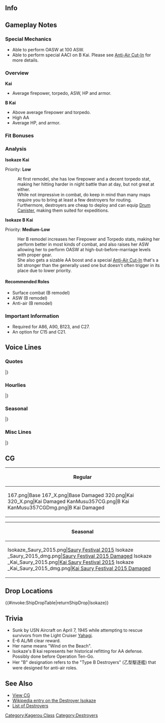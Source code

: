 ==Info==
{{KanmusuInfo|ID=167}}
{{KanmusuInfo|ID=167a}}
{{KanmusuInfo|ID=357}}

==Gameplay Notes==
===Special Mechanics===
* Able to perform OASW at 100 ASW.
* Able to perform special AACI on B Kai. Please see [[Anti-Air Cut-In]] for more details.

===Overview===
'''Kai'''
* Average firepower, torpedo, ASW, HP and armor.  

'''B Kai'''
* Above average firepower and torpedo.
* High AA
* Average HP, and armor.

===Fit Bonuses===
{{:{{BASEPAGENAME}}/Equipment Bonuses}}
{{clear}}

===Analysis===
'''Isokaze Kai'''

Priority: '''Low'''

:At first remodel, she has low firepower and a decent torpedo stat, making her hitting harder in night battle than at day, but not great at either.
:While not impressive in combat, do keep in mind than many maps require you to bring at least a few destroyers for routing.
:Furthermore, destroyers are cheap to deploy and can equip [[Drum Canister]], making them suited for expeditions.


'''Isokaze B Kai''' 

Priority: '''Medium-Low'''
:Her B remodel increases her Firepower and Torpedo stats, making her perform better in most kinds of combat, and also raises her ASW allowing her to perform OASW at high-but-before-marriage levels with proper gear.
:She also gets a sizable AA boost and a special [[Anti-Air Cut-In]] that's a bit stronger than the generally used one but doesn't often trigger in its place due to lower priority.

====Recommended Roles====
* Surface combat (B remodel)
* ASW (B remodel)
* Anti-air (B remodel)

===Important Information===
* Required for A86, A90, B123, and C27.
* An option for C15 and C21.

==Voice Lines==
===Quotes===
{{ShipquoteHeader}}
{{ShipquoteKai
|scenario = Introduction
|origin = 陽炎型駆逐艦十二番艦、磯風。大丈夫、私が護ってあげる。
|translation = I'm the 12th ship of the Kagerou-class destroyers, Isokaze. It's alright, I'll protect you.
|audio = Isokaze-Introduction.ogg
}}
{{ShipquoteKai
|scenario = Introduction
|kai = yes
|origin = 陽炎型駆逐艦十二番艦、磯風。司令、共に進もう。心配はいらない。
|translation = I'm the 12th ship of the Kagerou-class destroyers, Isokaze. We'll move forward together Commander. You don't need to worry.
|audio = IsokazeKai-Introduction.ogg
}}
{{ShipquoteKai
|scenario = Library
|origin = 陽炎型駆逐艦十二番艦、磯風だ。
戦歴ならあの雪風にも遅れはとらぬ。数々の海戦、決戦に参加し、戦い抜いたんだ。
大和・武蔵・金剛・大鳳…彼女達の最期もこの目に焼き付いている。今度こそ…護り抜くさ。
|translation = I'm the 12th ship of the Kagerou-class destroyers, Isokaze.
I won't lose to Yukikaze in terms of combat experience. I participated in many naval battles and in that decisive battle I fought to the bitter end.<ref>[https://en.wikipedia.org/wiki/Operation_Ten-Go Operation Ten-Go] was the last major Japanese operation of the war.</ref>
Yamato, Musashi, Kongou, Taihou... I witnessed their final moments with my own eyes. This time... I'll protect them.
|audio = Isokaze-Library.ogg
}}
{{ShipquoteKai
|scenario = Secretary 1
|origin = どうした？
|translation = What's the matter?
|audio = Isokaze-Secretary_1.ogg
}}
{{ShipquoteKai
|scenario = Secretary 1
|kai3 = yes
|origin = どうした？この磯風に、なにかようか？
|translation = What is it? Is there something you want from me?
|audio = IsokazeBKai-Sec1.mp3
}}
{{ShipquoteKai
|scenario = Secretary 2
|origin = 司令…笑ってる内にやめような。
|translation = Commander... you should stop while I'm still laughing.
|audio = Isokaze-Secretary_2.ogg
}}
{{ShipquoteKai
|scenario = Secretary 2
|kai = yes
|origin = 司令…しつこいのは嫌いではないが、それはどうだろうか。
|translation = Commander... I don't dislike your persistence, but what are you doing?
|audio = IsokazeKai-Secretary_2.ogg
}}
{{ShipquoteKai
|scenario = Secretary 2
|kai3 = yes
|origin = うむ、それは興味深い。少し、浜風や浦風から聞いたやり方とは違うが。
|translation = I see, that's interesting. That's a bit different from what I heard from Hamakaze and Urakaze.
|audio = IsokazeBKai-Sec2.mp3
}}
{{ShipquoteKai
|scenario = Secretary 3
|origin = いいだろう…この磯風が相手になってやろう。たとえ司令が相手でも容赦なぞしない。
|translation = Alright then... I'll be your opponent. Even if you're my opponent I won't show any mercy.
|audio = Isokaze-Secretary_3.ogg
}}
{{ShipquoteKai
|scenario = Secretary 2
|kai3 = yes
|origin = よし、近藤司令の朝食づくりを試してみよう。ありがとう、感謝する。
|translation = Alright, you try making breakfast this time, Commander. Thank you, I appreciate it.
|audio = IsokazeBKai-Sec3.mp3
}}
{{ShipquoteKai
|scenario = Secretary Idle
|origin = 司令…第十七駆逐隊、いつでも出撃可能だ…可能だぞ。なぁ浜風…浜風？
|translation = Commander... The 17th Destroyer Division is ready to sortie anytime... We're ready... Right Hamakaze... Hamakaze?<ref>Hamakaze can be considered Isokaze's closest partner as they were together in almost every action and even sunk in the same battle.</ref>
|audio = Isokaze-Idle.ogg
}}
{{ShipquoteKai
|scenario = Secretary (Married)
|origin = 司令、しっかり食べてるか、食べないといざという時生き残れないぞ、生きることも立派な戦いだ、という訳で間宮に行こうか。
|translation = Are you eating well Commander? If you don't eat you won't survive the hard times. Fighting to live is praiseworthy. So with that, let's go to Mamiya's.
|audio = Isokaze-Secretary_Married.ogg
}}
{{ShipquoteKai
|scenario = Wedding
|origin = 司令、何だ。折り入っての相談というのは。二水戦第十七駆逐隊の編成の話か？何、違う。では浜風のやつが何か？浜風は関係ない…そうか。ん…その指輪を…この磯風に…ん、何…えっ…あ、あの…。
|translation = What is it Commander? Having a heart to heart with me. Is it about the organisation of the 17th Destroyer Division from the 2nd Torpedo Squadron? What, it's not. Then is it something about Hamakaze? It's nothing to do with her... I see. Hmm... That ring is... for me... Wh-what... Eh... Uh, ummm...
|audio = Isokaze-Wedding.ogg
}}
{{ShipquoteKai
|scenario = Player's Score
|origin = 情報収集も大切だな。
|translation = Gathering intelligence is important.
|audio = Isokaze-Looking_At_Scores.ogg
}}
{{ShipquoteKai
|scenario = Player's Score
|kai = yes
|origin = うん。情報の収集は大事だな。
|translation = Yup, Gathering intelligence is important.
|audio = IsokazeKai-Looking_At_Scores.ogg
}}
{{ShipquoteKai
|scenario = Joining the Fleet
|origin = 第十七駆逐隊磯風、推参。
|translation = 17th Destroyer Division, Isokaze. Reporting in.
|audio = Isokaze-Joining_A_Fleet.ogg
}}
{{ShipquoteKai
|scenario = Equipment 1
|origin = そうだな…改装は必要だ、頼む。
|translation = That's right... remodels are necessary. Please.
|audio = Isokaze-Equipment_1.ogg
}}
{{ShipquoteKai
|scenario = Equipment 2
|origin = ありがたい…これでまた戦える。
|translation = I'm thankful... I can continue to fight with this.
|audio = Isokaze-Equipment_2.ogg
}}
{{ShipquoteKai
|scenario = Equipment 2
|kai3 = yes
|origin = なるほどな。
|translation = I see.
|audio = IsokazeBKai-Equip2.mp3
}}
{{ShipquoteKai
|scenario = Equipment 3
|origin = 進もう。
|translation = Forwards.
|audio = Isokaze-Equipment_3.ogg
}}
{{ShipquoteKai
|scenario = Supply
|origin = 補給は大事だ。それ無くしては戦えぬ。
|translation = Supplies are important. Without them I can't fight.
|audio = Isokaze-Supply.ogg
}}
{{ShipquoteKai
|scenario = Docking (Minor Damage)
|origin = 少し埃を落としてくるぞ。
|translation = I'm going to dust myself off a little.
|audio = Isokaze-Docking_Minor.ogg
}}
{{ShipquoteKai
|scenario = Docking (Minor Damage)
|kai = yes
|origin = 少し戦場の垢を落としてくるぞ。
|translation = I need a moment to clean off this battlefield grime.
|audio = IsokazeKai-Docking_Minor.ogg
}}
{{ShipquoteKai
|scenario = Docking (Major Damage)
|origin = また戦うために下がるのだ。大丈夫、直ぐに戻るさ。
|translation = So I need to retreat again. It's fine, I'll be right back.
|audio = Isokaze-Docking_Major.ogg
}}
{{ShipquoteKai
|scenario = Docking (Major Damage)
|kai = yes
|origin = また戦うために下がるのだ。大丈夫、直ぐに戻る。心配するな。
|translation = So I need to retreat again. It's fine, I'll be right back. So don't worry.
|audio = IsokazeKai-Docking_Major.ogg
}}
{{ShipquoteKai
|scenario = Construction
|origin = 新造艦が完成だ。よかったな。
|translation = A new ship has been completed. That's great.
|audio = Isokaze-Construction.ogg
}}
{{ShipquoteKai
|scenario = Construction
|kai = yes
|origin = 新造艦が完成。戦力充実だな。
|translation = A new ship has been completed. We've bolstered our forces.
|audio = IsokazeKai-Construction.ogg
}}
{{ShipquoteKai
|scenario = Returning from Sortie
|origin = 艦隊が無事帰投したぞ。
|translation = The fleet has safely returned to port.
|audio = Isokaze-Returning_From_Sortie.ogg
}}
{{ShipquoteKai
|scenario = Starting a Sortie
|origin = この磯風が出よう。心配はいらない。
|translation = I'm moving out. Don't worry.
|audio = Isokaze-Starting_A_Sortie.ogg
}}
{{ShipquoteKai
|scenario = Starting a Sortie
|kai = yes
|origin = 磯風、抜錨する。艦隊出撃だ。
|translation = Isokaze, setting sail. The fleet is sortieing. 
|audio = IsokazeKai-Starting_A_Sortie.ogg
}}
{{ShipquoteKai
|scenario = Starting a Battle
|origin = 敵艦隊発見。全艦、突撃用意。
|translation = Enemy fleet spotted. All ships, prepare to attack.
|audio = Isokaze-Battle_Start.ogg
}}
{{ShipquoteKai
|scenario = Attack
|origin = 撃って撃って撃ちまくれ。
|translation = Fire, fire, don't let up.
|audio = Isokaze-Attack.ogg
}}
{{ShipquoteKai
|scenario = Night Battle Attack
|origin = 磯風の戦歴は伊達ではないぞ！　忘れるな！
|translation = My combat experience isn't just for show! Don't forget that!
|audio = Isokaze-Night_Attack.ogg
}}
{{ShipquoteKai
|scenario = Night Battle Attack
|kai = yes
|origin = 今の磯風の力、なめないでもらおう！
|translation = You shouldn't underestimate my current strength!
|audio = IsokazeKai-Night_Attack.ogg
}}
{{ShipquoteKai
|scenario = Night Battle
|origin = 残敵を掃射する。磯風に続け。
|translation = Let's rout the remaining enemies. Follow me.
|audio = Isokaze-Night_Battle.ogg
}}
{{ShipquoteKai
|scenario = MVP
|origin = ん…また磯風が武勲をたてたというのか。いや…この程度の働きでは何の意味もない。
|translation = Hmmm... I've increased my honours again huh. Well... this standard of performance isn't significant. 
|audio = Isokaze-MVP.ogg
}}
{{ShipquoteKai
|scenario = Minor Damage 1
|origin = ちっ…まだまだいける、嘗めるな。
|translation = Tch... I can still go on, don't underestimate me.
|audio = Isokaze-Minor_Damage_1.ogg
}}
{{ShipquoteKai
|scenario = Minor Damage 1
|kai3 = yes
|origin = ちい…この磯風が、信じられん…
|translation = Tch...I can’t believe this would happen to me...
|audio = IsokazeBKai-MinorDmg1.mp3
}}
{{ShipquoteKai
|scenario = Minor Damage 2
|origin = やるなぁ…火力が段違い。だが負けない。
|translation = Now you've done it... Such a difference in firepower. But I won't lose.
|audio = Isokaze-Minor_Damage_2.ogg
}}
{{ShipquoteKai
|scenario = Minor Damage 2
|kai = yes
|origin = くっ…しかし、まだ航行は可能だ。
|translation = Ugh... But I can still move.
|audio = IsokazeKai-Minor_Damage_2.ogg
}}
{{ShipquoteKai
|scenario = Major Damage
|origin = しまった。こんなところで航行不能になるわけにはいかない。動け、動け。
|translation = Oh no. I can't be stranded in a place like this. Move, move!<ref>She was hit by a bomb that flooded her engine room and caused her to lose all power.</ref>
|audio = Isokaze-Major_Damage.ogg
}}
{{ShipquoteKai
|scenario = Major Damage
|kai3 = yes
|origin = しれい、すまない、この磯風おいて進んでこれ。頼む。
|translation = Commander, I’m sorry, please continue on without me. I’m counting on you.
|audio = IsokazeBKai-MajorDmg.mp3
}}
{{ShipquoteKai
|scenario = Sunk
|origin = 航行不能か…皆に迷惑をかけるわけにはいかない。雪風、すまん…また頼めるか。
|translation = I'm stranded huh... I won't drag everyone down with me. Sorry Yukikaze... I have a request of you.<ref>She was scuttled by Yukikaze after being left adrift.</ref>
|audio = Isokaze-Sunk.ogg
}}
|} <references/>

{{clear}}

===Hourlies===
{{ShipquoteHeader | type = hourly}}
{{ShipquoteKai
|scenario = 00:00 
|origin = 日付が更新された。本日の時報はこの磯風が担当する。なんだ？不満でもあるのか？
|translation = The date has changed. I'll be handling the time announcements today. What? You got a problem with that?
|audio = IsokazeKai-Hourly_0000.ogg
}}
{{ShipquoteKai
|scenario = 01:00 
|origin = マルヒトマルマルだ。夜だな。
|translation = It's 0100. It's night.
|audio = IsokazeKai-Hourly_0100.ogg
}}
{{ShipquoteKai
|scenario = 02:00 
|origin = マルフタマルマルだ。夜だ。なんだ？なにか不満なのか？
|translation = It's 0200. It's night. What? You have another problem?
|audio = IsokazeKai-Hourly_0200.ogg
}}
{{ShipquoteKai
|scenario = 03:00 
|origin = マルサンマルマルだ。がっ…司令、そう難しい顔をされては困る。何が言いたい？
|translation = It's 0300. Gah... That displeased look on your face troubles me Commander. You got something to say?
|audio = IsokazeKai-Hourly_0300.ogg
}}
{{ShipquoteKai
|scenario = 04:00 
|origin = マルヨンマルマルだ。そろそろ朝だな。司令が何に不満なのか少しわかってきた、が…
|translation = It's 0400. It's nearly morning. I think I understand a little what you were displeased about Commander, but...
|audio = IsokazeKai-Hourly_0400.ogg
}}
{{ShipquoteKai
|scenario = 05:00 
|origin = マルゴーマルマル。しかし、この磯風に戦闘以外の事を期待されても。努力はするが。
|translation = 0500. But, even when I've been entrusted with non-combat things, I'll put in an effort.
|audio = IsokazeKai-Hourly_0500.ogg
}}
{{ShipquoteKai
|scenario = 06:00 
|origin = マルロクマルマルだ。朝だな。では、朝食というのを作ってみるか。なんだその目は？
|translation = It's 0600. It's morning. Now, shall I go make breakfast? What's with that look?
|audio = IsokazeKai-Hourly_0600.ogg
}}
{{ShipquoteKai
|scenario = 07:00 
|origin = マルナナマルマル。大丈夫だ。浜風にやり方は聞いてある。ほら、できたぞ。どうだ？
|translation = 0700. It's fine. Hamakaze taught me how to do it. See, it's done. How is it?
|audio = IsokazeKai-Hourly_0700.ogg
}}
{{ShipquoteKai
|scenario = 08:00 
|origin = マルハチマルマルだ。司令、どうした？腹が痛いのか？いかんな、戦闘指揮に差し障る。
|translation = It's 0800. What's wrong Commander? Do you have a stomachache? That's bad, it'll hinder your command duties.
|audio = IsokazeKai-Hourly_0800.ogg
}}
{{ShipquoteKai
|scenario = 09:00 
|origin = マルキューマルマル。司令、腹痛は治まったか？普段の鍛錬が足りないのではないか。
|translation = 0900. Is your stomachache better Commander? Are you lacking regular training?
|audio = IsokazeKai-Hourly_0900.ogg
}}
{{ShipquoteKai
|scenario = 10:00 
|origin = ヒトマルマルマルだ。よし、演習だな。第十七駆逐隊ならいつでも抜錨可能だ。
|translation = It's 1000. Right, it's time for exercises. The 17th Destroyer Division is always ready to set sail.
|audio = IsokazeKai-Hourly_1000.ogg
}}
{{ShipquoteKai
|scenario = 11:00 
|origin = ヒトヒトマルマル。昼食も任せておいてくれ。谷風から…あっ、なぜ逃げる。司令！
|translation = 1100. Leave lunch to me too. Tanikaze taught... Ah, why are you running away? Commander!
|audio = IsokazeKai-Hourly_1100.ogg
}}
{{ShipquoteKai
|scenario = 12:00 
|origin = ヒトフタマルマル。正午だ。司令、谷風がくれた戦闘配食だ。海での握り飯は格別だな。
|translation = 1200. It's noon. Here are some military rations Tanikaze gave us Commander. Having rice balls on the sea is quite special.
|audio = IsokazeKai-Hourly_1200.ogg
}}
{{ShipquoteKai
|scenario = 13:00 
|origin = ヒトサンマルマル。握り飯美味かったろ？谷風はああ見えて面倒見のいい良い奴なんだ。
|translation = 1300. The rice balls were delicious right? She might not look it, but Tanikaze is good at taking care of others. 
|audio = IsokazeKai-Hourly_1300.ogg
}}
{{ShipquoteKai
|scenario = 14:00 
|origin = ヒトヨンマルマルだ。よし、そろそろ本格的に出撃だな。我が主力艦隊を繰り出そう。
|translation = It's 1400. Alright, it's almost time to go on a real sortie. Let's dispatch the main fleet.
|audio = IsokazeKai-Hourly_1400.ogg
}}
{{ShipquoteKai
|scenario = 15:00 
|origin = ヒトゴーマルマル。おやつ？いらんいらん。余計なバルジができてしまう。
|translation = 1500. A snack? I don't need it. I'll get an unwanted bulge.
|audio = IsokazeKai-Hourly_1500.ogg
}}
{{ShipquoteKai
|scenario = 16:00 
|origin = ヒトロクマルマル。司令、手強い敵艦隊を叩こう。陣形はもちろん単縦陣。なに、輪形陣だと？わかってないな。わかってないぞ！
|translation = 1600. Let's go fight a tough enemy fleet Commander. Of course we'll be in line ahead. What, diamond formation? You don't understand, you just don't understand.
|audio = IsokazeKai-Hourly_1600.ogg
}}
{{ShipquoteKai
|scenario = 17:00 
|origin = ヒトナナマルマル。司令、そろそろ日が暮れるな。あっという間だな。一日も。
|translation = 1700. The day is almost over. The day just flew by.
|audio = IsokazeKai-Hourly_1700.ogg
}}
{{ShipquoteKai
|scenario = 18:00 
|origin = ヒトハチマルマルだ。司令、夕しょｋ… なぜ逃げる？大丈夫、浦風が助っ人に来てくれる。
|translation = 1800. Commander, dinner... Why are you running away? It's fine, Urakaze will be helping me.
|audio = IsokazeKai-Hourly_1800.ogg
}}
{{ShipquoteKai
|scenario = 19:00 
|origin = ヒトキューマルマル。す、少し時間はかかったが夕食の用意ができたぞ。司令、どうだ？
|translation = 1900. I-it took a while, but dinner is ready. How is it Commander?
|audio = IsokazeKai-Hourly_1900.ogg
}}
{{ShipquoteKai
|scenario = 20:00 
|origin = フタマルマルマル。その茶碗蒸しも浦風が。あっ、その焼き魚こそこの磯風が。美味いか？
|translation = 2299, That chawanmushi was made by Urakaze. Ah, that grilled fish was made by me. Is it delicious?
|audio = IsokazeKai-Hourly_2000.ogg
}}
{{ShipquoteKai
|scenario = 21:00 
|origin = フタヒトマルマル。浦風が来てくれて助かった…料理というのは難しいものだな。
|translation = 2100. Thank goodness Urakaze came to help... Cooking is hard.
|audio = IsokazeKai-Hourly_2100.ogg
}}
{{ShipquoteKai
|scenario = 22:00 
|origin = フタフタマルマルだ。もうこんな時間か。よし、夜戦演習だな。第十七駆逐隊、集結だ！
|translation = 2200. It's already this time. Alright, time for night battle exercises. 17th Destroyer Division, assemble!
|audio = IsokazeKai-Hourly_2200.ogg
}}
{{ShipquoteKai
|scenario = 23:00 
|origin = フタサンマルマル。司令、本日も一日お疲れだった。明日もよい日だといいな。
|translation = 2300. Thank you for your hard work today Commander. I hope tomorrow is a good day too.
|audio = IsokazeKai-Hourly_2300.ogg
}}
|} <references/>

{{clear}}

===Seasonal===
{{SeasonalHeaderOld}}
{{SeasonalQuote
|scenario = [[Seasonal/Saury_2015|Saury Festival 2015]]
|origin = 司令、すまない。忘れてくれ。
|translation =	Sorry, Commander. Please forget that.
|audio = Isokaze_Saury_2015_Secretary.ogg
|notes =
}}
{{SeasonalQuote
|scenario = [[Seasonal/Third_Anniversary|3rd Anniversary]]
|origin = 司令、艦隊は三周年を迎えたそうだな。この磯風も誇らしいぞ。よし、記念の夜間訓練でも始めようか。手加減はせんぞ。
|translation =	The 3rd Anniversary is here, Commander. I’m proud of this. Alright, let’s start with the anniversary night training. I won’t hold back.
|audio = Isokaze_3rd_Anniversary_Sec1.mp3
|notes = 
}}
{{SeasonalQuote
|scenario = [[Seasonal/Rainy_Season_2016|Rainy Season 2016]]
|origin = 雨か。梅雨だからな。いや、雨も悪くない、心が落ち着くだろ…。この季節は、嫌いでは無いぞ。
|translation =	It’s raining. Must be the rainy season. No, I don’t mind the rain, it comforts me… I don’t dislike this season.
|audio = Isokaze_Rainy_Season_2016_Sec1.mp3
|notes = 
}}
{{SeasonalQuote
|scenario = [[Seasonal/Autumn_2016|Autumn 2016]]
|origin = 秋か。また、あの季節が来るのだな。よし、いいだろう。練度を上げたこの磯風の力、見せてやろう。サンマでも何でも、焼いてやるさ！
|translation =	It’s autumn. It’s that season again. Alright then. I’ll show you how much better I’ve gotten. Be it saury or anything else, I’ll grill it!
|audio = Isokaze_Autumn_2016_Sec1.mp3
|notes = 
}}
{{SeasonalQuote
|scenario = [[Seasonal/Saury_2016|Saury Festival 2016]]
|origin = ヴヘェ…いや、秋刀魚はな、こうやって、丁寧に焼きあげて…。おかしい…おかしいぞ…浦風から聞いていたのと、なにか…違う…
|translation =	*cough* …Well, if I grilled the saury carefully like this… Strange… very strange… Urakaze told me to do it like this but something… is wrong…
|audio = Isokaze_Sec1_Saury_2015.mp3
|notes = 
}}
{{SeasonalQuote
|scenario = [[Seasonal/Autumn_2016|Autumn 2016]]
|origin = 来年こそは秋刀魚もしっかり焼けるよう。鍛錬を積んでおこう…。戦闘は誰にも遅れをとるつもりはないが、食の技術も…大切だ。
|translation =	I’ll be sure to grill the saury properly next year. I’ll keep practicing… I won’t lose to anyone in battle but, cooking skills are also… important.
|audio = Isokaze_Late_Autumn_2017_Sec1.mp3
|notes = 
}}
{{SeasonalQuote
|scenario = [[Seasonal/Christmas_2016|Christmas 2016]]
|origin = ふむ、これがクリスマスというやつか。賑やかだな。悪くない。谷風の奴も張り切っているな…どれ、ケーキとやらを頂くか。う、美味いな！
|translation =	Hmm, so this is Christmas. It’s lively. It’s not bad. Tanikaze is really enjoying herself… Let me try some cake. I-it’s delicious!
|audio = Isokaze_Christmas_2016_Sec1.mp3
|notes = 
}}
{{SeasonalQuote
|scenario = [[Seasonal/End_of_Year_2016|End of Year 2016]]
|origin = 大鳳よ、何をのんびりしている？時は師走。艦隊は全力上げて大掃除を展開中だ。さぁ、ドックはほうきだけ頼むぞ。うむ、頼む。
|translation = Why are you doing nothing, Taihou? It’s the end of the year. The whole fleet is mobilising for spring cleaning. Now, I’m counting on you to sweep the docks. Yup, I’ll leave it to you.
|audio = Isokaze_End_Of_Year_2016_Sec1.mp3
|notes = 
}}
{{SeasonalQuote
|scenario = [[Seasonal/Setsubun_2017|Setsubun 2017]]
|origin = 節分か。いや、こういった行事は嫌いではない。我が第十七駆逐隊が投げる鬼役は誰だ？おほ、そうか。よし、十七駆、全力で参る！
|translation =	It’s Setsubun. Well, I don’t dislike these sorts of events. Who is playing the Oni for the 17th Destroyer Division? Oho, I see. Alright, DesDiv19, forwards at full force!
|audio = Isokaze_Setsubun_2017.mp3
|notes = 
}}
{{SeasonalQuote
|scenario = [[Seasonal/White_Day_2017|White Day 2017]]
|origin = 司令、これは何だ？お返しだと？何のだ？あぁ、あの時の缶詰の…義理堅いな。ありがとう、貰っておこうか。
|translation =	What is this, Commander? A return gift? For what? Ah, for that canned food I gave you… You’re pretty dutiful. Thank you, I accept.
|audio = Isokaze_White_Day_2017.mp3
|notes = 
}}
{{SeasonalQuote
|scenario = [[Seasonal/Fourth_Anniversary|4th Anniversary]]
|origin = 司令、我が艦隊は、四周年を迎えたそうだ。磯風も嬉しく思う。…よし、記念の突入訓練を実施しよう。陣形はもちろん、単縦陣だ！
|translation =	Our fleet has reached its 4th Anniversary, Commander. I feel happy about it… Alright, let’s have a celebratory assault training. The formation will be… line ahead of course!
|audio = Isokaze_4th_Anniversary_Sec1_2017.mp3
|notes = 
}}
{{SeasonalQuote
|scenario = [[Seasonal/Early_Summer_2017|Early Summer 2017]]
|origin = 司令、なんだその目は？えぇ、この夏は海に？海なら毎日出ているが…えぇ、水着？なんだその兵装は？新型の電探が何かが？
|translation =	What’s with that look, Commander? Eh, head to the sea this summer? But we head out to sea every day… Eh, in a swimsuit? What kind of equipment is that? Is it a new model of radar?
|audio = Isokaze_Sec1_Summer_2017.mp3
|notes = 
}}
{{SeasonalQuote
|scenario = [[Seasonal/Late_Autumn_2017|Late Autumn 2017]]
|origin = 来年こそは、秋刀魚もしっかり焼けるよう。鍛錬を積んでおこう。戦闘は誰にもおくれおとるつもりはないが…食堂の技術も、大切だ。
|translation =	I’ll make sure to grill the saury properly next year. I’ll go practice a lot. I don’t intend to lose to anyone in battle but… cooking skills are important too.
|audio = Isokaze_Late_Autumn_2017_Sec1.mp3
|notes = 
}}
{{SeasonalQuote
|scenario = [[Seasonal/Fifth_Anniversary|5th Anniversary]]
|origin = 司令、今日という日を過ごせて、この磯風、誇りに思う。大丈夫だ、この磯風、ずっとともにある。
|translation =	I’m proud that you’d spend today with me, Commander. Don’t worry, I’ll always be with you.
|audio = Isokaze_5th_Anniversary_Sec1.mp3
|notes = 
}}
|}<references/>

{{clear}}

===Misc Lines===
{{SeasonalHeaderOld}}
{{SeasonalQuote
|scenario = [[Seasonal/Final_Battle|Homecoming 2018]]
|origin = 寒いな…あぁ、雪か。よし、こんなときは北方海域、寒冷地での作戦訓練に最適だな。第十七駆逐隊、集合だ。なぜ誰も来ない？
|translation =	It’s cold… Ah, it’s snowing. Alright, this is the perfect time for training operations in the North. 17th Destroyer Division, assemble. Why isn’t anyone coming?
|audio = Isokaze_Homecoming_2018_Sec3.mp3
|notes = Secretary 3
}}
|}<references/>

{{clear}}

==CG==
{| class="mw-collapsible mw-collapsed wikitable" style="width: 100%;"
!Regular
|-
|<gallery>
167.png|Base
167_X.png|Base Damaged
320.png|Kai
320_X.png|Kai Damaged
KanMusu357CG.png|B Kai
KanMusu357CGDmg.png|B Kai Damaged
</gallery>
|}

{| class="mw-collapsible mw-collapsed wikitable" style="width: 100%;"
!Seasonal
|-
|<gallery>
Isokaze_Saury_2015.png|[[ Seasonal/Saury_2015|Saury Festival 2015]]
Isokaze _Saury_2015_dmg.png|[[ Seasonal/Saury_2015|Saury Festival 2015 Damaged]]
Isokaze _Kai_Saury_2015.png|[[ Seasonal/Saury_2015|Kai Saury Festival 2015]]
Isokaze _Kai_Saury_2015_dmg.png|[[ Seasonal/Saury_2015|Kai Saury Festival 2015 Damaged]]
</gallery>
|}

==Drop Locations==
{{#invoke:ShipDropTable|returnShipDrop|Isokaze}}

==Trivia==
* Sunk by USN Aircraft on April 7, 1945 while attempting to rescue survivors from the Light Cruiser [[Yahagi]].
* E-6 AL/MI clear reward.
* Her name means "Wind on the Beach".
* Isokaze's B kai represents her historical refitting for AA defense. Possibly done before Operation Ten-Go.
* Her "B" designation refers to the "Type B Destroyers" (乙型駆逐艦) that were designed for anti-air roles.

==See Also==
*[[{{PAGENAMEE}}/Gallery|View {{PAGENAME}} CG]]
*[[wikipedia:Japanese_destroyer_Isokaze_(1939)|Wikipedia entry on the Destroyer Isokaze]]
*[[EliteDD|List of Destroyers]]
{{Shiplist}}
[[Category:Kagerou Class]]
[[Category:Destroyers]]